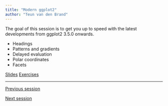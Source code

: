 ```yaml
---
title: "Modern ggplot2"
author: "Teun van den Brand"
---
```


The goal of this session is to get you up to speed with the latest developments from ggplot2 3.5.0 onwards.

* Headings
* Patterns and gradients
* Delayed evaluation
* Polar coordinates
* Facets

::: {.text-center .plain}
:::::: {.btn-group}
[Slides](../slides/2_ggplot2.qmd){.btn .btn-primary role="button"}
[Exercises](../exercises/
2_ggplot2.qmd){.btn .btn-success .disabled role="button"}
::::::
:::

---

::: {.d-flex .justify-content-between}
[<i class="bi bi-caret-left"></i> Previous session](../sessions/1_introduction.qmd){.btn .btn-sm .btn-outline-secondary role="button"}

[Next session <i class="bi bi-caret-right"></i>](../sessions/3_text_fonts.qmd){.btn .btn-sm .btn-outline-secondary role="button"}
:::
